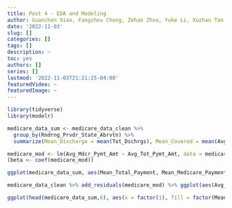 ```yaml
---
title: Post 4 - EDA and Modeling
author: Guanchen Xiao, Fangzhou Cheng, Zehao Zhou, Yuke Li, Xuzhan Tan
date: '2022-11-03'
slug: []
categories: []
tags: []
description: ~
toc: yes
authors: []
series: []
lastmod: '2022-11-03T21:21:25-04:00'
featuredVideo: ~
featuredImage: ~
---
```

```r
library(tidyverse)
library(modelr)

medicare_data_sum <- medicare_data_clean %>%
  group_by(Rndrng_Prvdr_State_Abrvtn) %>%
  summarize(Mean_Discharge = mean(Tot_Dschrgs), Mean_Covered = mean(Avg_Submtd_Cvrd_Chrg), Mean_Total_Payment = mean(Avg_Tot_Pymt_Amt), Mean_Medicare_Payment = mean(Avg_Mdcr_Pymt_Amt))

medicare_mod <- lm(Avg_Mdcr_Pymt_Amt ~ Avg_Tot_Pymt_Amt, data = medicare_data_clean)
(beta <- coef(medicare_mod))

ggplot(medicare_data_sum, aes(Mean_Total_Payment, Mean_Medicare_Payment)) + geom_point() + geom_abline(intercept = beta[1], slope = beta[2], color = "red", size = 1)

medicare_data_clean %>% add_residuals(medicare_mod) %>% ggplot(aes(Avg_Tot_Pymt_Amt, resid)) + geom_ref_line(h = 0) + geom_point()
```
```r
ggplot(head(medicare_data_sum,6), aes(x = factor(1), fill = factor(Mean_Medicare_Payment/Mean_Total_Payment))) + geom_bar(width = 1)  + facet_wrap(~Rndrng_Prvdr_State_Abrvtn) + coord_polar(theta = "y")
```

